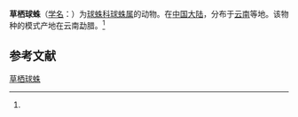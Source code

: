 {{Speciesbox
| name = 草栖球蛛
| status = 
| status_system = 
| image = 
| genus = Theridion
| species = gramineusum
| authority = (Zhu, 1998)<ref name='id13153'>{{cite web| url =http://www.bioinfo.cn/db05/BjdwSpecies.php?action=view&id=13153| title =草栖球蛛| work =《中国动物物种编目数据库》| publisher =中国科学院微生物研究所| author =中国科学院动物研究所| accessdate =2009-04-28| deadurl =yes| archiveurl =https://web.archive.org/web/20160305001536/http://www.bioinfo.cn/db05/BjdwSpecies.php?action=view&id=13153| archivedate =2016-03-05}}</ref>
}}

'''草栖球蛛'''（[[学名|学名]]：{{lang|la|''Theridion gramineusum''}}）为[[球蛛科|球蛛科]][[球蛛属|球蛛属]]的动物。在[[中国大陆|中国大陆]]，分布于[[云南|云南]]等地。该物种的模式产地在云南勐腊。<ref name='id13153'/>

== 参考文献 ==
{{reflist}}

{{Wikispecies|Theridion gramineusum}}

[[Category:球蛛属|草栖球蛛]]


{{蜘蛛小作品}}
